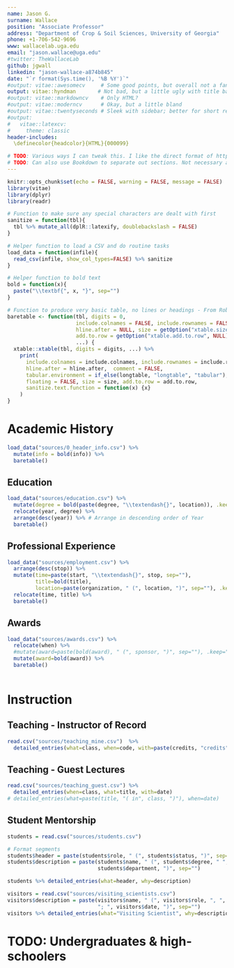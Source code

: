 ```yaml
---
name: Jason G.
surname: Wallace
position: "Associate Professor"
address: "Department of Crop & Soil Sciences, University of Georgia"
phone: +1-706-542-9696 
www: wallacelab.uga.edu
email: "jason.wallace@uga.edu"
#twitter: TheWallaceLab
github: jgwall
linkedin: "jason-wallace-a874b845"
date: "`r format(Sys.time(), '%B %Y')`"
#output: vitae::awesomecv     # Some good points, but overall not a fan
output: vitae::hyndman       # Not bad, but a little ugly with title bar
#output: vitae::markdowncv    # Only HTML?
#output: vitae::moderncv      # Okay, but a little bland
#output: vitae::twentyseconds # Sleek with sidebar; better for short resume
#output: 
#   vitae::latexcv:
#     theme: classic
header-includes:
  \definecolor{headcolor}{HTML}{000099}

# TODO: Various ways I can tweak this. I like the direct format of https://github.com/robjhyndman/CV/ , but it involves typing stuff right into the rMarkdown. Like use of custom baretable() function to make a no-nonsense table for output. Adapt?
# TODO: Can also use Bookdown to separate out sections. Not necessary as currently written, but would help if want to include plaint-text stuff somewhere.
---
```


```r
knitr::opts_chunk$set(echo = FALSE, warning = FALSE, message = FALSE)
library(vitae)
library(dplyr)
library(readr)

# Function to make sure any special characters are dealt with first
sanitize = function(tbl){
  tbl %>% mutate_all(dplR::latexify, doublebackslash = FALSE)
}

# Helper function to load a CSV and do routine tasks
load_data = function(infile){
  read_csv(infile, show_col_types=FALSE) %>% sanitize
}

# Helper function to bold text
bold = function(x){
  paste("\\textbf{", x, "}", sep="")
}

# Function to produce very basic table, no lines or headings - From Rob Hyndman, https://github.com/robjhyndman/CV
baretable <- function(tbl, digits = 0,
                      include.colnames = FALSE, include.rownames = FALSE,
                      hline.after = NULL, size = getOption("xtable.size", NULL),
                      add.to.row = getOption("xtable.add.to.row", NULL), longtable = FALSE,
                      ...) {
  xtable::xtable(tbl, digits = digits, ...) %>%
    print(
      include.colnames = include.colnames, include.rownames = include.rownames,
      hline.after = hline.after,  comment = FALSE,
      tabular.environment = if_else(longtable, "longtable", "tabular"),
      floating = FALSE, size = size, add.to.row = add.to.row,
      sanitize.text.function = function(x) {x}
    )
}

```

# Academic History
```r
load_data("sources/0_header_info.csv") %>%
  mutate(info = bold(info)) %>%
  baretable()
```

## Education
```r
load_data("sources/education.csv") %>%
  mutate(degree = bold(paste(degree, "\\textendash{}", location)), .keep="unused") %>%
  relocate(year, degree) %>%
  arrange(desc(year)) %>% # Arrange in descending order of Year
  baretable()
```

## Professional Experience
```r
load_data("sources/employment.csv") %>% 
  arrange(desc(stop)) %>%
  mutate(time=paste(start, "\\textendash{}", stop, sep=""),
         title=bold(title),
         location=paste(organization, " (", location, ")", sep=""), .keep="unused") %>%
  relocate(time, title) %>%
  baretable()
```


## Awards
```r
load_data("sources/awards.csv") %>%
  relocate(when) %>%
  #mutate(award=paste(bold(award), " (", sponsor, ")", sep=""), .keep="unused") %>%
  mutate(award=bold(award)) %>%
  baretable()
  
```

# Instruction

## Teaching - Instructor of Record
```r
read.csv("sources/teaching_mine.csv")  %>% 
  detailed_entries(what=class, when=code, with=paste(credits, "credits"), why=schedule)

```

## Teaching - Guest Lectures
```r
read.csv("sources/teaching_guest.csv") %>%
  detailed_entries(when=class, what=title, with=date)
# detailed_entries(what=paste(title, "( in", class, ")"), when=date)

```

## Student Mentorship
```r
students = read.csv("sources/students.csv")

# Format segments
students$header = paste(students$role, " (", students$status, ")", sep="")
students$description = paste(students$name, " (", students$degree, " ", students$year, "; ",
                             students$department, ")", sep="")

students %>% detailed_entries(what=header, why=description)
```

```r
visitors = read.csv("sources/visiting_scientists.csv")
visitors$description = paste(visitors$name, " (", visitors$role, ", ", visitors$from,
                             "; ", visitors$date, ")", sep="")
visitors %>% detailed_entries(what="Visiting Scientist", why=description)
```

# TODO: Undergraduates & high-schoolers

<!-- # Publications Note: Can use rcrossref package to retrieve citations via API -->

<!-- ```{r} -->
<!-- #library(dplyr) -->
<!-- #knitr::write_bib(c("vitae", "tibble"), "packages.bib") -->

<!-- #bibliography_entries("packages.bib") %>% -->
<!-- #  arrange(desc(author$family), issued) -->
<!-- ``` -->

